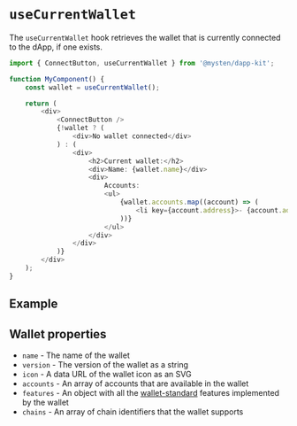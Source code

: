 
# `useCurrentWallet`

The `useCurrentWallet` hook retrieves the wallet that is currently connected to the dApp, if one
exists.

```ts
import { ConnectButton, useCurrentWallet } from '@mysten/dapp-kit';

function MyComponent() {
	const wallet = useCurrentWallet();

	return (
		<div>
			<ConnectButton />
			{!wallet ? (
				<div>No wallet connected</div>
			) : (
				<div>
					<h2>Current wallet:</h2>
					<div>Name: {wallet.name}</div>
					<div>
						Accounts:
						<ul>
							{wallet.accounts.map((account) => (
								<li key={account.address}>- {account.address}</li>
							))}
						</ul>
					</div>
				</div>
			)}
		</div>
	);
}
```

## Example

<UseCurrentWalletExample />

## Wallet properties

- `name` - The name of the wallet
- `version` - The version of the wallet as a string
- `icon` - A data URL of the wallet icon as an SVG
- `accounts` - An array of accounts that are available in the wallet
- `features` - An object with all the
  [wallet-standard](https://github.com/wallet-standard/wallet-standard) features implemented by the
  wallet
- `chains` - An array of chain identifiers that the wallet supports
